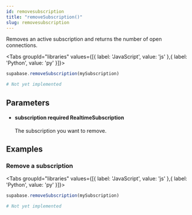 ```yaml
---
id: removesubscription
title: "removeSubscription()"
slug: removesubscription
---
```



Removes an active subscription and returns the number of open connections.

<Tabs
  groupId="libraries"
  values={[{ label: 'JavaScript', value: 'js' },{ label: 'Python', value: 'py' }]}>

<TabItem value="js">

```js
supabase.removeSubscription(mySubscription)
```


</TabItem>
<TabItem value="py">

```py
# Not yet implemented
```


</TabItem>

</Tabs>

## Parameters


<ul className="method-list-group">
  
<li className="method-list-item">
  <h4 className="method-list-item-label">
    <span className="method-list-item-label-name">
      subscription
    </span>
    <span className="method-list-item-label-badge required">
      required
    </span>
    <span className="method-list-item-validation">
      RealtimeSubscription
    </span>
  </h4>
  <div class="method-list-item-description">

The subscription you want to remove.
  
  </div>
  
</li>

</ul>














## Examples

### Remove a subscription



<Tabs
  groupId="libraries"
  values={[{ label: 'JavaScript', value: 'js' },{ label: 'Python', value: 'py' }]}>

<TabItem value="js">

```js
supabase.removeSubscription(mySubscription)
```


</TabItem>
<TabItem value="py">

```py
# Not yet implemented
```


</TabItem>

</Tabs>